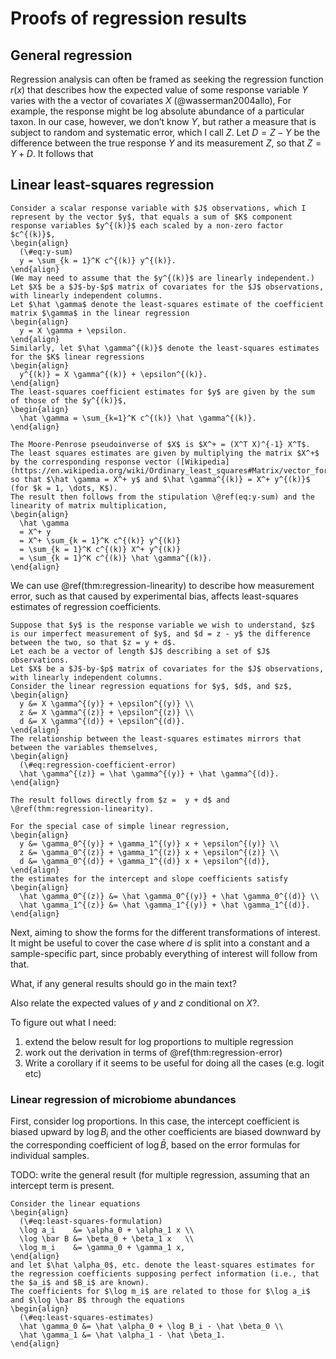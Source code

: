# Proofs of regression results

## General regression

Regression analysis can often be framed as seeking the regression function $r(x)$ that describes how the expected value of some response variable $Y$ varies with the a vector of covariates $X$ (@wasserman2004allo),
\begin{align}
  r(x) = E [Y \mid X = x].
\end{align}
For example, the response might be log absolute abundance of a particular taxon.
In our case, however, we don't know $Y$, but rather a measure that is subject to random and systematic error, which I call $Z$.
Let $D = Z - Y$ be the difference between the true response $Y$ and its measurement $Z$, so that $Z = Y + D$.
It follows that
\begin{align}
  (\#eq:regression-error)
  E [Z \mid X] = E [Y \mid X] + E [D \mid X].
\end{align}

## Linear least-squares regression

```theorem
Consider a scalar response variable with $J$ observations, which I represent by the vector $y$, that equals a sum of $K$ component response variables $y^{(k)}$ each scaled by a non-zero factor $c^{(k)}$, 
\begin{align}
  (\#eq:y-sum)
  y = \sum_{k = 1}^K c^{(k)} y^{(k)}.
\end{align}
(We may need to assume that the $y^{(k)}$ are linearly independent.)
Let $X$ be a $J$-by-$p$ matrix of covariates for the $J$ observations, with linearly independent columns.
Let $\hat \gamma$ denote the least-squares estimate of the coefficient matrix $\gamma$ in the linear regression
\begin{align}
  y = X \gamma + \epsilon.
\end{align}
Similarly, let $\hat \gamma^{(k)}$ denote the least-squares estimates for the $K$ linear regressions
\begin{align}
  y^{(k)} = X \gamma^{(k)} + \epsilon^{(k)}.
\end{align}
The least-squares coefficient estimates for $y$ are given by the sum of those of the $y^{(k)}$,
\begin{align}
  \hat \gamma = \sum_{k=1}^K c^{(k)} \hat \gamma^{(k)}.
\end{align}
```

```proof
The Moore-Penrose pseudoinverse of $X$ is $X^+ = (X^T X)^{-1} X^T$.
The least squares estimates are given by multiplying the matrix $X^+$ by the corresponding response vector ([Wikipedia](https://en.wikipedia.org/wiki/Ordinary_least_squares#Matrix/vector_formulation)), so that $\hat \gamma = X^+ y$ and $\hat \gamma^{(k)} = X^+ y^{(k)}$ (for $k = 1, \dots, K$).
The result then follows from the stipulation \@ref(eq:y-sum) and the linearity of matrix multiplication,
\begin{align}
  \hat \gamma 
  = X^+ y 
  = X^+ \sum_{k = 1}^K c^{(k)} y^{(k)}
  = \sum_{k = 1}^K c^{(k)} X^+ y^{(k)}
  = \sum_{k = 1}^K c^{(k)} \hat \gamma^{(k)}.
\end{align}
```

We can use \@ref(thm:regression-linearity) to describe how measurement error, such as that caused by experimental bias, affects least-squares estimates of regression coefficients.

```theorem
Suppose that $y$ is the response variable we wish to understand, $z$ is our imperfect measurement of $y$, and $d = z - y$ the difference between the two, so that $z = y + d$.
Let each be a vector of length $J$ describing a set of $J$ observations.
Let $X$ be a $J$-by-$p$ matrix of covariates for the $J$ observations, with linearly independent columns.
Consider the linear regression equations for $y$, $d$, and $z$,
\begin{align}
  y &= X \gamma^{(y)} + \epsilon^{(y)} \\
  z &= X \gamma^{(z)} + \epsilon^{(z)} \\
  d &= X \gamma^{(d)} + \epsilon^{(d)}.
\end{align}
The relationship between the least-squares estimates mirrors that between the variables themselves,
\begin{align}
  (\#eq:regression-coefficient-error)
  \hat \gamma^{(z)} = \hat \gamma^{(y)} + \hat \gamma^{(d)}.
\end{align}
```

```proof
The result follows directly from $z =  y + d$ and \@ref(thm:regression-linearity).
```

```corollary
For the special case of simple linear regression,
\begin{align}
  y &= \gamma_0^{(y)} + \gamma_1^{(y)} x + \epsilon^{(y)} \\
  z &= \gamma_0^{(z)} + \gamma_1^{(z)} x + \epsilon^{(z)} \\
  d &= \gamma_0^{(d)} + \gamma_1^{(d)} x + \epsilon^{(d)},
\end{align}
the estimates for the intercept and slope coefficients satisfy
\begin{align}
  \hat \gamma_0^{(z)} &= \hat \gamma_0^{(y)} + \hat \gamma_0^{(d)} \\
  \hat \gamma_1^{(z)} &= \hat \gamma_1^{(y)} + \hat \gamma_1^{(d)}.
\end{align}
```

Next, aiming to show the forms for the different transformations of interest.
It might be useful to cover the case where $d$ is split into a constant and a sample-specific part, since probably everything of interest will follow from that.

What, if any general results should go in the main text?

Also relate the expected values of $y$ and $z$ conditional on $X$?.

To figure out what I need:

1. extend the below result for log proportions to multiple regression
2. work out the derivation in terms of \@ref(thm:regression-error)
3. Write a corollary if it seems to be useful for doing all the cases (e.g. logit etc)

### Linear regression of microbiome abundances

First, consider log proportions.
In this case, the intercept coefficient is biased upward by $\log B_i$ and the other coefficients are biased downward by the corresponding coefficient of $\log \bar B$, based on the error formulas for individual samples.

TODO: write the general result (for multiple regression, assuming that an intercept term is present.

```proposition
Consider the linear equations
\begin{align}
  (\#eq:least-squares-formulation)
  \log a_i    &= \alpha_0 + \alpha_1 x \\
  \log \bar B &= \beta_0 + \beta_1 x   \\
  \log m_i    &= \gamma_0 + \gamma_1 x,
\end{align}
and let $\hat \alpha_0$, etc. denote the least-squares estimates for the regression coefficients supposing perfect information (i.e., that the $a_i$ and $B_i$ are known).
The coefficients for $\log m_i$ are related to those for $\log a_i$ and $\log \bar B$ through the equations
\begin{align}
  (\#eq:least-squares-estimates)
  \hat \gamma_0 &= \hat \alpha_0 + \log B_i - \hat \beta_0 \\
  \hat \gamma_1 &= \hat \alpha_1 - \hat \beta_1.
\end{align}
```

```proof
```




